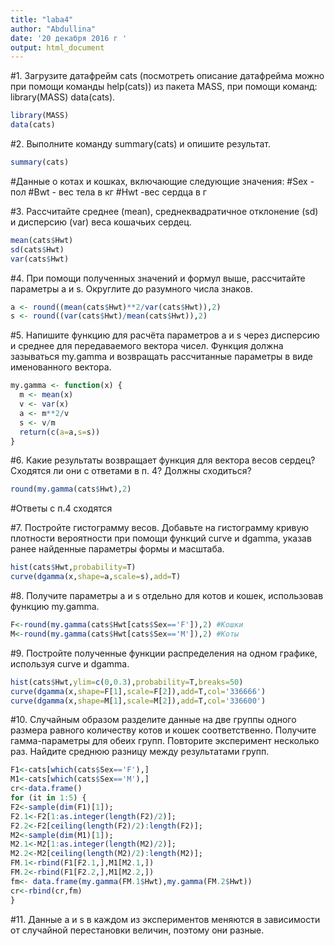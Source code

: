 ```yaml
---
title: "laba4"
author: "Abdullina"
date: '20 декабря 2016 г '
output: html_document
---
```

#1. Загрузите датафрейм cats (посмотреть описание датафрейма можно при помощи команды help(cats)) из пакета MASS, при помощи команд: library(MASS) data(cats).

```r
library(MASS)
data(cats)
```

#2. Выполните команду summary(cats) и опишите результат.
```r
summary(cats)
```
#Данные о котах и кошках, включающие следующие значения:
#Sex - пол
#Bwt - вес тела в кг
#Hwt -вес сердца в г



#3. Рассчитайте среднее (mean), среднеквадратичное отклонение (sd) и дисперсию (var) веса кошачьих сердец.
```r
mean(cats$Hwt)
sd(cats$Hwt)
var(cats$Hwt)
```

#4. При помощи полученных значений и формул выше, рассчитайте параметры a и s. Округлите до разумного числа знаков.
```r
a <- round((mean(cats$Hwt)**2/var(cats$Hwt)),2)
s <- round((var(cats$Hwt)/mean(cats$Hwt)),2)
```


#5. Напишите функцию для расчёта параметров a и s через дисперсию и среднее для передаваемого вектора чисел. Функция должна зазываться my.gamma и возвращать рассчитанные параметры в виде именованного вектора.
```r
my.gamma <- function(x) {
  m <- mean(x)
  v <- var(x)
  a <- m**2/v
  s <- v/m
  return(c(a=a,s=s))
}
```

#6. Какие результаты возвращает функция для вектора весов сердец? Сходятся ли они с ответами в п. 4? Должны сходиться?
```r
round(my.gamma(cats$Hwt),2)
```
#Ответы с п.4 сходятся

#7. Постройте гистограмму весов. Добавьте на гистограмму кривую плотности вероятности при помощи функций curve и dgamma, указав ранее найденные параметры формы и масштаба.
```r
hist(cats$Hwt,probability=T)
curve(dgamma(x,shape=a,scale=s),add=T)
```

#8. Получите параметры a и s отдельно для котов и кошек, использовав функцию my.gamma.
```r
F<-round(my.gamma(cats$Hwt[cats$Sex=='F']),2) #Кошки
M<-round(my.gamma(cats$Hwt[cats$Sex=='M']),2) #Коты
```

#9. Постройте полученные функции распределения на одном графике, используя curve и dgamma.
```r
hist(cats$Hwt,ylim=c(0,0.3),probability=T,breaks=50)
curve(dgamma(x,shape=F[1],scale=F[2]),add=T,col='336666') 
curve(dgamma(x,shape=M[1],scale=M[2]),add=T,col='336600')
```

#10. Случайным образом разделите данные на две группы одного размера равного количеству котов и кошек соответственно. Получите гамма-параметры для обеих групп. Повторите эксперимент несколько раз. Найдите среднюю разницу между результатами групп.
```r
F1<-cats[which(cats$Sex=='F'),]
M1<-cats[which(cats$Sex=='M'),]
cr<-data.frame()
for (it in 1:5) {
F2<-sample(dim(F1)[1]); 
F2.1<-F2[1:as.integer(length(F2)/2)];
F2.2<-F2[ceiling(length(F2)/2):length(F2)];
M2<-sample(dim(M1)[1]); 
M2.1<-M2[1:as.integer(length(M2)/2)];
M2.2<-M2[ceiling(length(M2)/2):length(M2)];
FM.1<-rbind(F1[F2.1,],M1[M2.1,])
FM.2<-rbind(F1[F2.2,],M1[M2.2,])
fm<- data.frame(my.gamma(FM.1$Hwt),my.gamma(FM.2$Hwt))
cr<-rbind(cr,fm)
}

```

#11. Данные a и s в каждом из экспериментов меняются в зависимости от случайной перестановки величин, поэтому они разные.